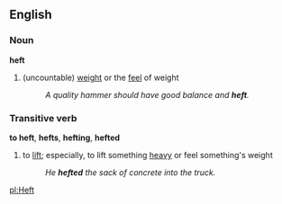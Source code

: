 ==English==

===Noun===
'''heft'''
#(uncountable) [[weight]] or the [[feel]] of weight
#:''A quality hammer should have good balance and '''heft'''.''

===Transitive verb===
'''to heft''', '''hefts''', '''hefting''', '''hefted'''
#to [[lift]]; especially, to lift something [[heavy]] or feel something's weight
#:''He '''hefted''' the sack of concrete into the truck.''

[[pl:Heft]]